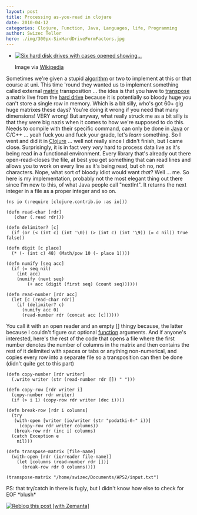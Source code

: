 ```yaml
---
layout: post
title: Processing as-you-read in clojure
date: 2010-04-12
categories: Clojure, Function, Java, Languages, life, Programming
author: Swizec Teller
hero: ./img/300px-SixHardDriveFormFactors.jpg
---
```


-   [![Six hard disk drives with cases opened showing...](./img/300px-SixHardDriveFormFactors.jpg "Six hard disk drives with cases opened showing...")](http://commons.wikipedia.org/wiki/Image:SixHardDriveFormFactors.jpg)

    Image via [Wikipedia](http://commons.wikipedia.org/wiki/Image:SixHardDriveFormFactors.jpg)

Sometimes we're given a stupid [algorithm](http://en.wikipedia.org/wiki/Algorithm "Algorithm") or two to implement at this or that course at uni. This time 'round they wanted us to implement something called external [matrix](http://en.wikipedia.org/wiki/Matrix_%28mathematics%29 "Matrix (mathematics)") transposition ... the idea is that you have to [transpose](http://en.wikipedia.org/wiki/Transpose "Transpose") a matrix live from the [hard drive](http://en.wikipedia.org/wiki/Hard_disk_drive "Hard disk drive") because it is potentially so bloody huge you can't store a single row in memory. Which is a bit silly, who's got 60+ gig huge matrixes these days? You're doing it wrong if you need that many dimensions! VERY wrong! But anyway, what really struck me as a bit silly is that they were big nazis when it comes to how we're supposed to do this. Needs to compile with their specific command, can only be done in [Java](http://java.sun.com "Java (programming language)") or C/C++ ... yeah fuck you and fuck your grade, let's _learn_ something. So I went and did it in [Clojure](http://clojure.org "Clojure") ... well not really since I didn't finish, but I came close. Surprisingly, it is in fact very _very_ hard to process data live as it's being read in a functional environment. Every library that's already out there open-read-closes the file, at best you get something that can read lines and allows you to work on every line as it's being read, but oh no, not characters. Nope, what sort of bloody idiot would want _that_? Well ... me. So here is my implementation, probably not the most elegant thing out there since I'm new to this, of what Java people call "nextInt". It returns the next integer in a file as a proper integer and so on.

    (ns io (:require [clojure.contrib.io :as io]))

    (defn read-char [rdr]
       (char (.read rdr)))

    (defn delimiter? [c]
      (if (or (< (int c) (int '\0)) (> (int c) (int '\9)) (= c nil)) true false))

    (defn digit [c place]
      (* (- (int c) 48) (Math/pow 10 (- place 1))))

    (defn numify [seq acc]
      (if (= seq nil)
        (int acc)
        (numify (next seq)
    	    (+ acc (digit (first seq) (count seq))))))

    (defn read-number [rdr acc]
      (let [c (read-char rdr)]
        (if (delimiter? c)
          (numify acc 0)
          (read-number rdr (concat acc [c])))))

You call it with an open reader and an empty \[] thingy because, the latter because I couldn't figure out optional [function](http://en.wikipedia.org/wiki/Function_%28mathematics%29 "Function (mathematics)") arguments. And if anyone's interested, here's the rest of the code that opens a file where the first number denotes the number of columns in the matrix and then contains the rest of it delimited with spaces or tabs or anything non-numerical, and copies every row into a separate file so a transposition can then be done (didn't quite get to this part)

    (defn copy-number [rdr writer]
      (.write writer (str (read-number rdr []) " ")))

    (defn copy-row [rdr writer i]
      (copy-number rdr writer)
      (if (> i 1) (copy-row rdr writer (dec i))))

    (defn break-row [rdr i columns]
      (try
       (with-open [writer (io/writer (str "podatki-0-" i))]
         (copy-row rdr writer columns))
       (break-row rdr (inc i) columns)
      (catch Exception e
        nil)))

    (defn transpose-matrix [file-name]
      (with-open [rdr (io/reader file-name)]
        (let [columns (read-number rdr [])]
          (break-row rdr 0 columns))))

    (transpose-matrix "/home/swizec/Documents/APS2/input.txt")

PS: that try/catch in there is fugly, but I didn't know how else to check for EOF \*blush\*

[![Reblog this post \[with Zemanta\]](http://img.zemanta.com/reblog_e.png?x-id=40a33885-b638-42dc-8b23-c0933a1af6bb)](http://reblog.zemanta.com/zemified/40a33885-b638-42dc-8b23-c0933a1af6bb/ "Reblog this post \[with Zemanta]")
